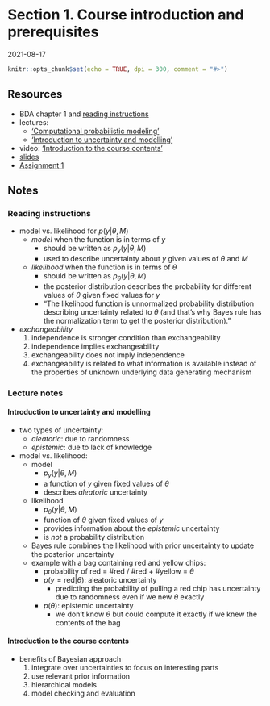 # Section 1. Course introduction and prerequisites

2021-08-17

```r
knitr::opts_chunk$set(echo = TRUE, dpi = 300, comment = "#>")
```

## Resources

- BDA chapter 1 and [reading instructions](../reading-instructions/BDA3_ch01_reading-instructions.pdf)
- lectures:
  - ['Computational probabilistic modeling'](https://www.youtube.com/watch?v=ukE5aqdoLZI)
  - ['Introduction to uncertainty and modelling'](https://aalto.cloud.panopto.eu/Panopto/Pages/Viewer.aspx?id=d841f429-9c3d-4d24-8228-a9f400efda7b)
- video: ['Introduction to the course contents'](https://aalto.cloud.panopto.eu/Panopto/Pages/Viewer.aspx?id=13fc7889-cfd1-4d99-996c-a9f400f6e5a2)
- [slides](../slides/bayes_intro.pdf)
- [Assignment 1](assignments/assignment1.pdf)

## Notes

### Reading instructions

- model vs. likelihood for $p(y|\theta, M)$
  - *model* when the function is in terms of $y$
    - should be written as $p_y(y|\theta, M)$
    - used to describe uncertainty about $y$ given values of $\theta$ and $M$
  - *likelihood* when the function is in terms of $\theta$
    - should be written as $p_\theta(y|\theta, M)$
    - the posterior distribution describes the probability for different values of $\theta$ given fixed values for $y$
    - "The likelihood function is unnormalized probability distribution describing uncertainty related to $\theta$ (and that’s why Bayes rule has the normalization term to get the posterior distribution)."
- *exchangeability*
  1. independence is stronger condition than exchangeability
  2. independence implies exchangeability
  3. exchangeability does not imply independence
  4. exchangeability is related to what information is available instead of the properties of unknown underlying data generating mechanism

### Lecture notes

#### Introduction to uncertainty and modelling {-}

- two types of uncertainty:
  - *aleatoric*: due to randomness
  - *epistemic*: due to lack of knowledge
- model vs. likelihood:
  - model
    - $p_y(y|\theta, M)$
    - a function of $y$ given fixed values of $\theta$
    - describes *aleatoric* uncertainty
  - likelihood
    - $p_\theta(y|\theta, M)$
    - function of $\theta$ given fixed values of $y$
    - provides information about the *epistemic* uncertainty
    - is *not* a probability distribution
  - Bayes rule combines the likelihood with prior uncertainty to update the posterior uncertainty
  - example with a bag containing red and yellow chips:
    - probability of red = #red / #red + #yellow = $\theta$
    - $p(y = \text{red} | \theta)$: aleatoric uncertainty
      - predicting the probability of pulling a red chip has uncertainty due to randomness even if we new $\theta$ exactly
    - $p(\theta)$: epistemic uncertainty
      - we don't know $\theta$ but could compute it exactly if we knew the contents of the bag

#### Introduction to the course contents {-}

- benefits of Bayesian approach
  1. integrate over uncertainties to focus on interesting parts
  2. use relevant prior information
  3. hierarchical models
  4. model checking and evaluation
